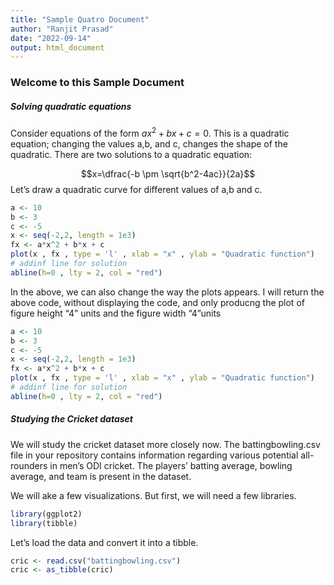 ```yaml
---
title: "Sample Quatro Document"
author: "Ranjit Prasad"
date: "2022-09-14"
output: html_document
---
```


### Welcome to this Sample Document

##### **Solving quadratic equations**

Consider equations of the form $ax^2+bx+c=0$. This is a quadratic equation; changing the values a,b, and c, changes the shape of the quadratic. There are two solutions to a quadratic equation:

$$x=\dfrac{-b \pm \sqrt{b^2-4ac}}{2a}$$ Let's draw a quadratic curve for different values of a,b and c.

```r
a <- 10
b <- 3
c <- -5
x <- seq(-2,2, length = 1e3)
fx <- a*x^2 + b*x + c
plot(x , fx , type = 'l' , xlab = "x" , ylab = "Quadratic function")
# addinf line for solution
abline(h=0 , lty = 2, col = "red")
```

In the above, we can also change the way the plots appears. I will return the above code, without displaying the code, and only producng the plot of figure height "4" units and the figure width "4"units

```r
a <- 10
b <- 3
c <- -5
x <- seq(-2,2, length = 1e3)
fx <- a*x^2 + b*x + c
plot(x , fx , type = 'l' , xlab = "x" , ylab = "Quadratic function")
# addinf line for solution
abline(h=0 , lty = 2, col = "red")

```


##### **Studying the Cricket dataset**
We will study the cricket dataset more closely now. The battingbowling.csv file in your repository contains information regarding various potential all-rounders in men's ODI cricket. The players' batting average, bowling average, and team  is present in the dataset.

We will ake a few visualizations. But first, we will need a few libraries.
```r
library(ggplot2)
library(tibble)
```

Let's load the data and convert it into a tibble.
```r
cric <- read.csv("battingbowling.csv")
cric <- as_tibble(cric)
```